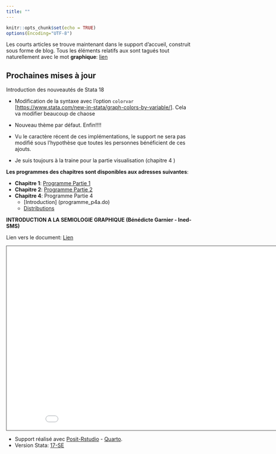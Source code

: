 ```yaml
---
title: ""
---
```



```r
knitr::opts_chunk$set(echo = TRUE)
options(Encoding="UTF-8")
```

::: {.callout-important}


Les courts articles se trouve maintenant dans le support d'accueil, construit sous forme de blog. Tous les éléments relatifs aux sont tagués tout naturellement avec le mot **graphique**: [lien](https://mthevenin.github.io/stata_fr/articles/)

:::

::: {.callout-important}
## Prochaines mises à jour

Introduction des nouveautés de Stata 18

- Modification de la syntaxe avec l'option `colorvar` [<https://www.stata.com/new-in-stata/graph-colors-by-variable/>]. Cela va modifier beaucoup de chaose
- Nouveau thème par défaut. Enfin!!!! 
- Vu le caractère récent de ces implémentations, le support ne sera pas modifié sous l'hypothèse que toutes les personnes bénéficient de ces ajouts.


- Je suis toujours à la traine  pour la partie visualisation (chapitre 4 )

:::

**Les programmes des chapitres sont disponibles aux adresses suivantes**: 

* **Chapitre 1**: [Programme Partie 1](programme_p1.do)
* **Chapitre 2**: [Programme Partie 2](programme_p2.do)
* **Chapitre 4**: Programme Partie 4
  * [Introduction] (programme_p4a.do)
  * [Distributions](programme_p4b.do)
<br>

**INTRODUCTION A LA SEMIOLOGIE GRAPHIQUE (Bénédicte Garnier - Ined-SMS)**

Lien vers le document: [Lien](BGIntro_ppt.pdf)

<iframe src="BGIntro_ppt.pdf" height="500" width="900" style="border: 1px solid #464646;" allowfullscreen="" allow="autoplay"></iframe>



-    Support réalisé avec [Posit-Rstudio](https://posit.co/) - [Quarto](https://quarto.org).
-    Version Stata: [17-SE](https://www.stata.com/)

